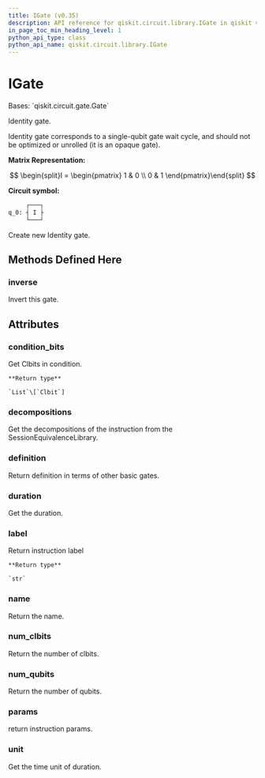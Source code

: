 ```yaml
---
title: IGate (v0.35)
description: API reference for qiskit.circuit.library.IGate in qiskit v0.35
in_page_toc_min_heading_level: 1
python_api_type: class
python_api_name: qiskit.circuit.library.IGate
---
```


# IGate

<Class id="qiskit.circuit.library.IGate" isDedicatedPage={true} github="https://github.com/qiskit/qiskit/tree/stable/0.20/qiskit/circuit/library/standard_gates/i.py" signature="IGate(label=None)" modifiers="class">
  Bases: `qiskit.circuit.gate.Gate`

  Identity gate.

  Identity gate corresponds to a single-qubit gate wait cycle, and should not be optimized or unrolled (it is an opaque gate).

  **Matrix Representation:**

$$
\begin{split}I = \begin{pmatrix}
1 & 0 \\
0 & 1
\end{pmatrix}\end{split}
$$

  **Circuit symbol:**

  ```python
       ┌───┐
  q_0: ┤ I ├
       └───┘
  ```

  Create new Identity gate.

  ## Methods Defined Here

  <span id="qiskit-circuit-library-igate-inverse" />

  ### inverse

  <Function id="qiskit.circuit.library.IGate.inverse" signature="IGate.inverse()">
    Invert this gate.
  </Function>

  ## Attributes

  ### condition\_bits

  <Attribute id="qiskit.circuit.library.IGate.condition_bits">
    Get Clbits in condition.

    **Return type**

    `List`\[`Clbit`]
  </Attribute>

  ### decompositions

  <Attribute id="qiskit.circuit.library.IGate.decompositions">
    Get the decompositions of the instruction from the SessionEquivalenceLibrary.
  </Attribute>

  ### definition

  <Attribute id="qiskit.circuit.library.IGate.definition">
    Return definition in terms of other basic gates.
  </Attribute>

  ### duration

  <Attribute id="qiskit.circuit.library.IGate.duration">
    Get the duration.
  </Attribute>

  ### label

  <Attribute id="qiskit.circuit.library.IGate.label">
    Return instruction label

    **Return type**

    `str`
  </Attribute>

  ### name

  <Attribute id="qiskit.circuit.library.IGate.name">
    Return the name.
  </Attribute>

  ### num\_clbits

  <Attribute id="qiskit.circuit.library.IGate.num_clbits">
    Return the number of clbits.
  </Attribute>

  ### num\_qubits

  <Attribute id="qiskit.circuit.library.IGate.num_qubits">
    Return the number of qubits.
  </Attribute>

  ### params

  <Attribute id="qiskit.circuit.library.IGate.params">
    return instruction params.
  </Attribute>

  ### unit

  <Attribute id="qiskit.circuit.library.IGate.unit">
    Get the time unit of duration.
  </Attribute>
</Class>

